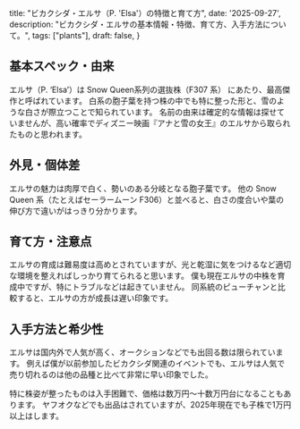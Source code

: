   title: "ビカクシダ・エルサ（P. 'Elsa'）の特徴と育て方",
  date: '2025-09-27',
  description: "ビカクシダ・エルサの基本情報・特徴、育て方、入手方法について。",
  tags: ["plants"],
  draft: false,
}

## 基本スペック・由来

エルサ（P. ‘Elsa’）は Snow Queen系列の選抜株（F307 系） にあたり、最高傑作と呼ばれています。
白系の胞子葉を持つ株の中でも特に整った形と、雪のような白さが際立つことで知られています。
名前の由来は確定的な情報は探せていませんが、高い確率でディズニー映画『アナと雪の女王』のエルサから取られたものと思われます。

## 外見・個体差

エルサの魅力は肉厚で白く、勢いのある分岐となる胞子葉です。
他の Snow Queen 系（たとえばセーラームーン F306）と並べると、白さの度合いや葉の伸び方で違いがはっきり分かります。

<InstagramEmbed url="https://www.instagram.com/p/Cuxwk7XyN15" />

<InstagramEmbed url="https://www.instagram.com/p/CjnPKxwLBpY" />

## 育て方・注意点

エルサの育成は難易度は高めとされていますが、光と乾湿に気をつけるなど適切な環境を整えればしっかり育てられると思います。
僕も現在エルサの中株を育成中ですが、特にトラブルなどは起きていません。
同系統のピューチャンと比較すると、エルサの方が成長は遅い印象です。

## 入手方法と希少性

エルサは国内外で人気が高く、オークションなどでも出回る数は限られています。
例えば僕が以前参加したビカクシダ関連のイベントでも、エルサは人気で売り切れるのは他の品種と比べて非常に早い印象でした。

特に株姿が整ったものは入手困難で、価格は数万円〜十数万円台になることもあります。
ヤフオクなどでも出品はされていますが、2025年現在でも子株で1万円以上はします。
